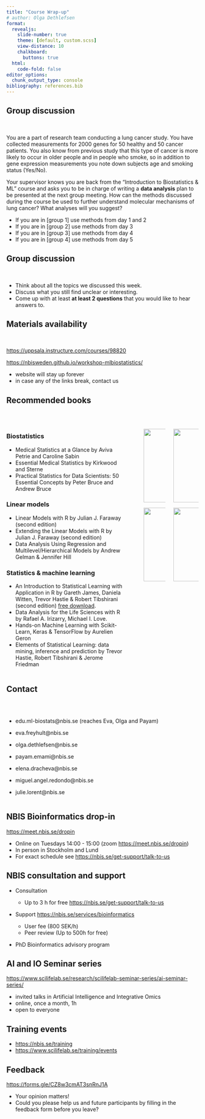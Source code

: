 ```yaml
---
title: "Course Wrap-up"
# author: Olga Dethlefsen
format: 
  revealjs:
    slide-number: true
    theme: [default, custom.scss]
    view-distance: 10
    chalkboard: 
      buttons: true
  html:
    code-fold: false
editor_options: 
  chunk_output_type: console
bibliography: references.bib
---
```


## Group discussion

<br>

You are a part of research team conducting a lung cancer study. You have collected measurements for 2000 genes for 50 healthy and 50 cancer patients. You also know from previous study that this type of cancer is more likely to occur in older people and in people who smoke, so in addition to gene expression measurements you note down subjects age and smoking status (Yes/No).

Your supervisor knows you are back from the "Introduction to Biostatistics & ML" course and asks you to be in charge of writing a **data analysis** plan to be presented at the next group meeting. How can the methods discussed during the course be used to further understand molecular mechanisms of lung cancer? What analyses will you suggest?

- If you are in [group 1] use methods from day 1 and 2
- If you are in [group 2] use methods from day 3
- If you are in [group 3] use methods from day 4
- If you are in [group 4] use methods from day 5


## Group discussion

<br>

- Think about all the topics we discussed this week. 
- Discuss what you still find unclear or interesting. 
- Come up with at least **at least 2 questions** that you would like to hear answers to. 

## Materials availability
<br>

[https://uppsala.instructure.com/courses/98820](https://uppsala.instructure.com/courses/98820)

[https://nbisweden.github.io/workshop-mlbiostatistics/](https://nbisweden.github.io/workshop-mlbiostatistics/)

- website will stay up forever
- in case any of the links break, contact us

## Recommended books {.smaller}
<br>

:::: {.columns}

::: {.column width="70%"}
### Biostatistics

- Medical Statistics at a Glance by Aviva Petrie and Caroline Sabin
- Essential Medical Statistics by Kirkwood and Sterne
- Practical Statistics for Data Scientists: 50 Essential Concepts by Peter Bruce and Andrew Bruce

### Linear models 

- Linear Models with R by Julian J. Faraway (second edition)
- Extending the Linear Models with R by Julian J. Faraway (second edition)
- Data Analysis Using Regression and Multilevel/Hierarchical Models by Andrew Gelman & Jennifer Hill

### Statistics & machine learning 

- An Introduction to Statistical Learning with Application in R by Gareth James, Daniela Witten, Trevor Hastie & Robert Tibshirani (second edition) [free download](https://www.statlearning.com).
- Data Analysis for the Life Sciences with R by Rafael A. Irizarry, Michael I. Love.
- Hands-on Machine Learning with Scikit-Learn, Keras & TensorFlow by Aurelien Geron
- Elements of Statistical Learning: data mining, inference and prediction by Trevor Hastie, Robert Tibshirani & Jerome Friedman
:::
 
::: {.column width="2%"}
:::  

::: {.column width="13%"}
![](images/faraway.jpg){height=2in width=1.3in}

![](images/geron.jpg){height=2in width=1.3in}
::: 

::: {.column width="15%"}


![](images/tib.png){height=2in width=1.3in}

![](images/tib-python.png){height=2in width=1.3in}

:::

::::

## Contact

<br>

:::: {.columns}

::: {.column width="50%"}
- edu.ml-biostats@nbis.se (reaches Eva, Olga and Payam)

- eva.freyhult@nbis.se
- olga.dethlefsen@nbis.se
- payam.emami@nbis.se
- elena.dracheva@nbis.se
- miguel.angel.redondo@nbis.se
- julie.lorent@nbis.se

:::

::::


## NBIS Bioinformatics drop-in

[https://meet.nbis.se/dropin](https://meet.nbis.se/dropin)

- Online on Tuesdays 14:00 - 15:00 (zoom [https://meet.nbis.se/dropin](https://meet.nbis.se/dropin)) 
- In person in Stockholm and Lund
- For exact schedule see [https://nbis.se/get-support/talk-to-us](https://nbis.se/get-support/talk-to-us)


## NBIS consultation and support

* Consultation

  - Up to 3 h for free [https://nbis.se/get-support/talk-to-us](https://nbis.se/get-support/talk-to-us)

* Support [https://nbis.se/services/bioinformatics](https://nbis.se/services/bioinformatics)
 
  - User fee (800 SEK/h)
  - Peer review (Up to 500h for free)

* PhD Bioinformatics advisory program

## AI and IO Seminar series

[https://www.scilifelab.se/research/scilifelab-seminar-series/ai-seminar-series/](https://www.scilifelab.se/research/scilifelab-seminar-series/ai-seminar-series/)

- invited talks in Artificial Intelligence and Integrative Omics
- online, once a month, 1h
- open to everyone



## Training events

- [https://nbis.se/training](https://nbis.se/training)
- [https://www.scilifelab.se/training/events](https://www.scilifelab.se/training/events)

## Feedback

[https://forms.gle/CZ8w3cmAT3snRnJ1A](https://forms.gle/CZ8w3cmAT3snRnJ1A)

- Your opinion matters!
- Could you please help us and future participants by filling in the feedback form before you leave?

